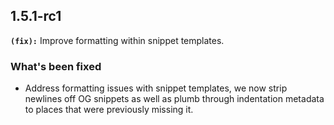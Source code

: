 ## 1.5.1-rc1
**`(fix):`** Improve formatting within snippet templates.

### What's been fixed
- Address formatting issues with snippet templates, we now strip newlines off OG snippets as well as plumb through indentation metadata to places that were previously missing it.

